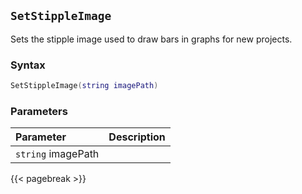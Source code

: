 ## `SetStippleImage`

Sets the stipple image used to draw bars in graphs for new projects.

### Syntax {-}

``` .lua
SetStippleImage(string imagePath)
```


### Parameters {-}

**Parameter** | **Description**
| :-- | :-- |
|`string` imagePath |      |


{{< pagebreak >}}